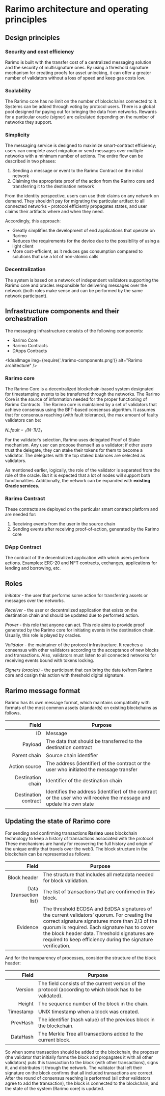 ---
---

# Rarimo architecture and operating principles

## Design principles

### Security and cost efficiency

Rarimo is built with the transfer cost of a centralized messaging solution and the security of multisignature ones. By
using a threshold signature mechanism for creating proofs for asset unlocking, it can offer a greater number of
validators without a loss of speed and keep gas costs low.

### Scalability

The Rarimo core has no limit on the number of blockchains connected to it. Systems can be added through voting by
protocol users. There is a global pool designed for paying out for bringing the data from networks. Rewards for a
particular oracle (signer) are calculated depending on the number of networks they support.

### Simplicity

The messaging service is designed to maximize smart-contract efficiency; users can complete asset migration or send
messages over multiple networks with a minimum number of actions. The entire flow can be described in two phases:

1. Sending a message or event to the Rarimo Contract on the initial network
2. Claiming the appropriate proof of the action from the Rarimo core and transferring it to the destination network

From the identity perspective, users can use their claims on any network on demand. They shouldn’t pay for migrating the
particular artifact to all connected networks - protocol efficiently propagates states, and user claims their artifacts
where and when they need.

Accordingly, this approach:

- Greatly simplifies the development of end applications that operate on Rarimo
- Reduces the requirements for the device due to the possibility of using a light client
- More cost-efficient, as it reduces gas consumption compared to solutions that use a lot of non-atomic calls

### Decentralization

The system is based on a network of independent validators supporting the Rarimo core and oracles responsible for
delivering messages over the network (both roles make sense and can be performed by the same network participant).

## Infrastructure components and their orchestration

The messaging infrastructure consists of the following components:

- Rarimo Core
- Rarimo Contracts
- DApps Contracts

<IdealImage img={require('./rarimo-components.png')} alt="Rarimo architecture" />

### Rarimo core

The Rarimo Core is a decentralized blockchain-based system designated for timestamping events to be transferred through
the networks. The Rarimo Core is the source of information needed for the proper functioning of Rarimo Contracts. The
Rarimo core is maintained by a set of validators that achieve consensus using the BFT-based consensus algorithm. It
assumes that for consensus reaching (with fault tolerance), the max amount of faulty validators can be:

_N_fault = ⸤(N-1)/3⸥_

For the validator’s selection, Rarimo uses delegated Proof of Stake mechanism. Any user can propose themself as a
validator; if other users trust the delegate, they can stake their tokens for them to become a validator. The delegates
with the top staked balances are selected as validators.

As mentioned earlier, logically, the role of the validator is separated from the role of the oracle. But it is expected
that a lot of nodes will support both functionalities. Additionally, the network can be expanded with **existing Oracle
services.**

### Rarimo Contract

These contracts are deployed on the particular smart contract platform and are needed for:

1. Receiving events from the user in the source chain
2. Sending events after receiving proof-of-action, generated by the Rarimo core

### DApp Contract

The contract of the decentralized application with which users perform actions. Examples: ERC-20 and NFT contracts,
exchanges, applications for lending and borrowing, etc.

## Roles

_Initiator_ - the user that performs some action for transferring assets or messages over the networks.

_Receiver_ - the user or decentralized application that exists on the destination chain and should be updated due to
performed action.

_Prover_ - this role that anyone can act. This role aims to provide proof generated by the Rarimo core for initiating
events in the destination chain. Usually, this role is played by oracles.

_Validator_ - the maintainer of the protocol infrastructure. It reaches a consensus with other validators according to
the acceptance of new blocks and transactions. Also, validators must listen to all connected networks for receiving
events bound with tokens locking.

_Signers (oracles)_ - the participant that can bring the data to/from Rarimo core and cosign this action with threshold
digital signature.

## Rarimo message format

Rarimo has its own message format, which maintains compatibility with formats of the most common assets (standards) on
existing blockchains as follows.

|                Field | Purpose                                                                                                               |
| -------------------: | --------------------------------------------------------------------------------------------------------------------- |
|                   ID | Message                                                                                                               |
|              Payload | The data that should be transferred to the destination contract                                                       |
|         Parent chain | Source chain identifier                                                                                               |
|        Action source | The address (identifier) of the contract or the user who initiated the message transfer                               |
|    Destination chain | Identifier of the destination chain                                                                                   |
| Destination contract | Identifies the address (identifier) of the contract or the user who will receive the message and update his own state |

## Updating the state of Rarimo core

For sending and confirming transactions **Rarimo** uses blockchain technology to keep a history of transactions
associated with the protocol These mechanisms are handy for recovering the full history and origin of the unique entity
that travels over the web3. The block structure in the blockchain can be represented as follows:

|                   Field | Purpose                                                                                                                                                                                                                                                                                                       |
| ----------------------: | ------------------------------------------------------------------------------------------------------------------------------------------------------------------------------------------------------------------------------------------------------------------------------------------------------------- |
|            Block header | The structure that includes all metadata needed for block validation.                                                                                                                                                                                                                                         |
| Data (transaction list) | The list of transactions that are confirmed in this block.                                                                                                                                                                                                                                                    |
|                Evidence | The threshold ECDSA and EdDSA signatures of the current validators’ quorum. For creating the correct signature signatures more than 2/3 of the quorum is required. Each signature has to cover the block header data. Threshold signatures are required to keep efficiency during the signature verification. |

And for the transparency of processes, consider the structure of the block header:

|     Field | Purpose                                                                                                   |
| --------: | --------------------------------------------------------------------------------------------------------- |
|   Version | The field consists of the current version of the protocol (according to which block has to be validated). |
|    Height | The sequence number of the block in the chain.                                                            |
| Timestamp | UNIX timestamp when a block was created.                                                                  |
|  PrevHash | The identifier (hash value) of the previous block in the blockchain.                                      |
|  DataHash | The Merkle Tree all transactions added to the current block.                                              |

So when some transaction should be added to the blockchain, the proposer (the validator that initially forms the block
and propagates it with all other validators) puts this transaction to the block (with other transactions), signs it, and
distributes it through the network. The validator that left their signature on the block confirms that all included
transactions are correct. After the round of consensus reaching is performed (all other validators agree to add the
transaction), the block is connected to the blockchain, and the state of the system (Rarimo core) is updated.
